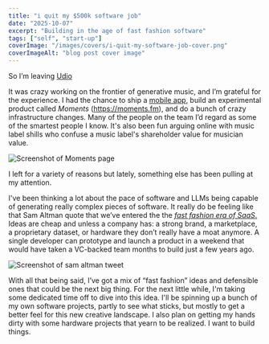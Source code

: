 ```yaml
---
title: "i quit my $500k software job"
date: "2025-10-07"
excerpt: "Building in the age of fast fashion software"
tags: ["self", "start-up"]
coverImage: "/images/covers/i-quit-my-software-job-cover.png"
coverImageAlt: "blog post cover image"
---
```


So I’m leaving [Udio](https://udio.com)

It was crazy working on the frontier of generative music, and I’m grateful for the experience. I had the chance to ship a [mobile app](https://apps.apple.com/app/id6511211165), build an experimental product called *Moments* (https://moments.fm), and do a bunch of crazy infrastructure changes. Many of the people on the team I’d regard as some of the smartest people I know. It's also been fun arguing online with music label shills who confuse a music label's shareholder value for musician value.

![Screenshot of Moments page](/images/posts/i-quit-my-software-job-1.png)

I left for a variety of reasons but lately, something else has been pulling at my attention.

I've been thinking a lot about the pace of software and LLMs being capable of generating really complex pieces of software. It really do be feeling like that Sam Altman quote that we’ve entered the the [*fast fashion era of SaaS*.](https://x.com/sama/status/1952084574366032354) Ideas are cheap and unless a company has: a strong brand, a marketplace, a proprietary dataset, or hardware they don’t really have a moat anymore. A single developer can prototype and launch a product in a weekend that would have taken a VC-backed team months to build just a few years ago.

![Screenshot of sam altman tweet](/images/posts/i-quit-my-software-job-2.png)

With all that being said, I’ve got a mix of “fast fashion” ideas and defensible ones that could be the next big thing. For the next little while, I'm taking some dedicated time off to dive into this idea. I'll be spinning up a bunch of my own software projects, partly to see what sticks, but mostly to get a better feel for this new creative landscape. I also plan on getting my hands dirty with some hardware projects that yearn to be realized. I want to build things.
